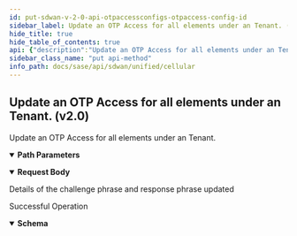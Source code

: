 ```yaml
---
id: put-sdwan-v-2-0-api-otpaccessconfigs-otpaccess-config-id
sidebar_label: Update an OTP Access for all elements under an Tenant. (v2.0)
hide_title: true
hide_table_of_contents: true
api: {"description":"Update an OTP Access for all elements under an Tenant.","operationId":"put-sdwan-v2.0-api-otpaccessconfigs-otpaccess_config_id","parameters":[{"description":"otp access config id","in":"path","name":"otpaccess_config_id","required":true,"schema":{"description":"Otpaccess Config Id","type":"string"}}],"requestBody":{"content":{"application/json":{"schema":{"properties":{"id":{"description":"Id","type":"string"},"otp_attempts":{"description":"Otp Attempts: Min(, value = 2L) Max(, value = 20L) ","format":"int32","type":"integer"},"otp_validity_minutes":{"description":"Otp Validity Minutes: Min(, value = 5L) Max(, value = 60L) ","format":"int32","type":"integer"}}}}},"description":"Details of the challenge phrase and response phrase updated"},"responses":{"200":{"content":{"application/json":{"schema":{"properties":{"id":{"description":"Id","type":"string"},"otp_attempts":{"description":"Otp Attempts: Min(, value = 2L) Max(, value = 20L) ","format":"int32","type":"integer"},"otp_validity_minutes":{"description":"Otp Validity Minutes: Min(, value = 5L) Max(, value = 60L) ","format":"int32","type":"integer"}}}}},"description":"Successful Operation"}},"tags":["Cellular"],"method":"put","path":"/sdwan/v2.0/api/otpaccessconfigs/{otpaccess_config_id}","jsonRequestBodyExample":{"id":"string","otp_attempts":0,"otp_validity_minutes":0},"info":{"contact":{},"description":"List of APIs used to manage the cellular device, services, APN profiles, and modules.","title":"Cellular","version":"Latest"},"postman":{"name":"Update an OTP Access for all elements under an Tenant. (v2.0)","description":{"content":"Update an OTP Access for all elements under an Tenant.","type":"text/plain"},"url":{"path":["sdwan","v2.0","api","otpaccessconfigs",":otpaccess_config_id"],"host":["{{baseUrl}}"],"query":[],"variable":[{"disabled":false,"description":{"content":"(Required) otp access config id","type":"text/plain"},"type":"any","value":"","key":"otpaccess_config_id"}]},"header":[{"key":"Content-Type","value":"application/json"},{"key":"Accept","value":"application/json"}],"method":"PUT","body":{"mode":"raw","raw":"\"\"","options":{"raw":{"language":"json"}}}}}
sidebar_class_name: "put api-method"
info_path: docs/sase/api/sdwan/unified/cellular
---
```



## Update an OTP Access for all elements under an Tenant. (v2.0)



Update an OTP Access for all elements under an Tenant.

<details style={{"marginBottom":"1rem"}} data-collapsed={false} open={true}><summary style={{}}><strong>Path Parameters</strong></summary><div><ul><ParamsItem className={"paramsItem"} param={{"description":"otp access config id","in":"path","name":"otpaccess_config_id","required":true,"schema":{"description":"Otpaccess Config Id","type":"string"}}}></ParamsItem></ul></div></details><MimeTabs><TabItem label={"application/json"} value={"application/json-schema"}><details style={{}} data-collapsed={false} open={true}><summary style={{"textAlign":"left"}}><strong>Request Body</strong></summary><div style={{"textAlign":"left","marginLeft":"1rem"}}><div style={{"marginTop":"1rem","marginBottom":"1rem"}}>

Details of the challenge phrase and response phrase updated

</div></div><ul style={{"marginLeft":"1rem"}}><SchemaItem collapsible={false} name={"id"} required={false} schemaDescription={"Id"} schemaName={"string"} qualifierMessage={undefined} defaultValue={undefined}></SchemaItem><SchemaItem collapsible={false} name={"otp_attempts"} required={false} schemaDescription={"Otp Attempts: Min(, value = 2L) Max(, value = 20L) "} schemaName={"int32"} qualifierMessage={undefined} defaultValue={undefined}></SchemaItem><SchemaItem collapsible={false} name={"otp_validity_minutes"} required={false} schemaDescription={"Otp Validity Minutes: Min(, value = 5L) Max(, value = 60L) "} schemaName={"int32"} qualifierMessage={undefined} defaultValue={undefined}></SchemaItem></ul></details></TabItem></MimeTabs><div><ApiTabs><TabItem label={"200"} value={"200"}><div>

Successful Operation

</div><div><MimeTabs groupId={"mime-type"}><TabItem label={"application/json"} value={"application/json"}><SchemaTabs groupId={"schema-tabs"}><TabTtem label={"Schema"} value={"Schema"}><details style={{}} data-collapsed={false} open={true}><summary style={{"textAlign":"left"}}><strong>Schema</strong></summary><div style={{"textAlign":"left","marginLeft":"1rem"}}></div><ul style={{"marginLeft":"1rem"}}><SchemaItem collapsible={false} name={"id"} required={false} schemaDescription={"Id"} schemaName={"string"} qualifierMessage={undefined} defaultValue={undefined}></SchemaItem><SchemaItem collapsible={false} name={"otp_attempts"} required={false} schemaDescription={"Otp Attempts: Min(, value = 2L) Max(, value = 20L) "} schemaName={"int32"} qualifierMessage={undefined} defaultValue={undefined}></SchemaItem><SchemaItem collapsible={false} name={"otp_validity_minutes"} required={false} schemaDescription={"Otp Validity Minutes: Min(, value = 5L) Max(, value = 60L) "} schemaName={"int32"} qualifierMessage={undefined} defaultValue={undefined}></SchemaItem></ul></details></TabTtem></SchemaTabs></TabItem></MimeTabs></div></TabItem></ApiTabs></div>
      